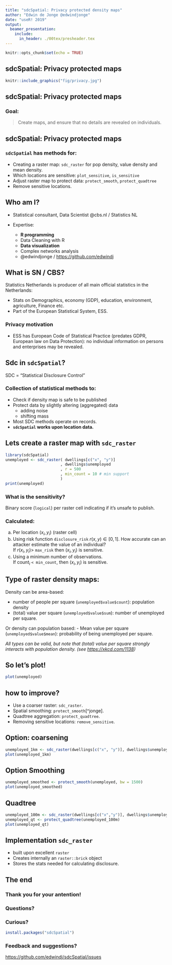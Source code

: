 ```yaml
---
title: "sdcSpatial: Privacy protected density maps"
author: "Edwin de Jonge @edwindjonge"
date: "useR! 2019"
output: 
  beamer_presentation:
    include: 
      in_header: ./00tex/presheader.tex
---
```


```r
knitr::opts_chunk$set(echo = TRUE)
```

## sdcSpatial: Privacy protected maps

```r
knitr::include_graphics("fig/privacy.jpg")
```

## sdcSpatial: Privacy protected maps

### Goal:

> Create maps, and ensure that no details are revealed on individuals.

## sdcSpatial: Privacy protected maps

### `sdcSpatial` has methods for:

- Creating a raster map: `sdc_raster` for pop density, value density and mean
density.
- Which locations are sensitive: `plot_sensitive`, `is_sensitive`
- Adjust raster map to protect data: `protect_smooth`, `protect_quadtree`
- Remove sensitive locations.

## Who am I?

- Statistical consultant, Data Scientist @cbs.nl / Statistics NL
- Expertise:

  - **R programming**
  - Data Cleaning with R
  - **Data visualization**
  - Complex networks analysis
  - @edwindjonge / <https://github.com/edwindj>

## What is SN / CBS?

Statistics Netherlands is producer of all main official statistics in the 
Netherlands:

- Stats on Demographics, economy (GDP), education, environment, agriculture, 
Finance etc.
- Part of the European Statistical System, ESS.

### Privacy motivation

- ESS has European Code of Statistical Practice (predates GDPR, European law 
on Data Protection): no individual information on persons and enterprises 
may be revealed.

## Sdc in `sdcSpatial`?

SDC = "Statistical Disclosure Control"

### Collection of statistical methods to:

- Check if density map is safe to be published
- Protect data by slightly altering (aggregated) data
  - adding noise
  - shifting mass
- Most SDC methods operate on records.
- **`sdcSpatial` works upon location data.**

## Lets create a raster map with `sdc_raster`

```r
library(sdcSpatial)
unemployed <- sdc_raster( dwellings[c("x", "y")] 
                        , dwellings$unemployed
                        , r = 500
                        , min_count = 10 # min support
                        )
print(unemployed)
```
### What is the sensitivity?

Binary score (`logical`) per raster cell indicating 
if it's unsafe to publish.

### Calculated:

a) Per location $(x_i,y_i)$ (raster cell)
b) Using risk function `disclosure_risk` $r(x,y) \in [0,1]$. 
How accurate can an attacker estimate the value of an individual?  
If $r(x_i,y_i) >$ `max_risk` then $(x_i,y_i)$ is sensitive.
c) Using a minimum number of observations.  
If $\textsf{count}_i$ `< min_count`, then $(x_i,y_i)$ is sensitive.

## Type of raster density maps:

Density can be area-based:

- number of people per square (`unemployed$value$count`): population density
- (total) value per square (`unemployed$value$sum`): number of unemployed per square.

Or density can population based:
- Mean value per square (`unemployed$value$mean`): probability of being unemployed per square.

_All types can be valid, but note that (total) value per square 
strongly interacts with population density. (see <https://xkcd.com/1138>)_


## So let's plot!

```r
plot(unemployed)
```


## how to improve?

- Use a coarser raster: `sdc_raster`.
- Spatial smoothing: `protect_smooth`[^jonge].
- Quadtree aggregation: `protect_quadtree`.
- Removing sensitive locations: `remove_sensitive`.


## Option: coarsening

```r
unemployed_1km <- sdc_raster(dwellings[c("x", "y")], dwellings$unemployed, r =1e3)
plot(unemployed_1km)
```


## Option Smoothing

```r
unemployed_smoothed <- protect_smooth(unemployed, bw = 1500)
plot(unemployed_smoothed)
```

## Quadtree

```r
unemployed_100m <- sdc_raster(dwellings[c("x","y")], dwellings$unemployed, r = 200)
unemployed_qt <- protect_quadtree(unemployed_100m)
plot(unemployed_qt)
```


## Implementation `sdc_raster`

- built upon excellent `raster` 
- Creates internally an `raster::brick` object
- Stores the stats needed for calculating disclosure.

##

## The end

### Thank you for your antention!

### Questions?

### Curious?

```r
install.packages("sdcSpatial")
```

### Feedback and suggestions?

<https://github.com/edwindj/sdcSpatial/issues>
